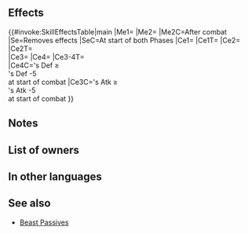 {{Passive
|name=Divine Strength
|type=B
|exclusive=1
|canUseWeapon={{WeaponList|All}}
|canUseMove={{MoveList|All}}
|properties=random_owner
|1name=Divine Strength
|1tagid=SID_神獣の肉体
|1effect=Removes the condition to transform.<br><br>After start-of-turn effects trigger on player phase or enemy phase, neutralizes any 【Penalty】on unit (does not apply to【Penalty】effects that are applied at the same time).<br><br>Inflicts Atk/Def-5 on foe and unit makes a guaranteed follow-up attack during combat. Restores 7 HP to unit after combat. If unit's Atk at start of combat ≥ foe's Atk at start of combat - 5, inflicts Atk/Def-6 on foe during combat. If unit's Def at start of combat ≥ foe's Def at start of combat - 5, inflicts Atk/Def-6 on foe during combat.<br><br>【Penalty】<br>All effects that last "on foe through its next action." Includes penalties inflicted by a skill like Panic or Threaten and negative status effects (preventing counterattacks, restricting movement, or the effects of a skill like Triangle Adept or Guard).
|1cost=300
|1required=-
}}
==Effects==
{{#invoke:SkillEffectsTable|main
|Me1={{Eft|Remove Transform Condition}}
|Me2={{Eft|Heal|7}}
|Me2C=After combat
|Se=Removes {{Kp|Penalty}} effects
|SeC=At start of both Phases
|Ce1={{Eft|Temporary debuffs|Atk/Def|5}}
|Ce1T={{Tgt|Foe}}
|Ce2={{Eft|Guaranteed Follow-Ups}}
|Ce2T={{Tgt|Unit}}<br>
|Ce3={{Eft|Temporary debuffs|Atk/Def|6}}
|Ce4={{Eft|Temporary debuffs|Atk/Def|6}}
|Ce3-4T={{Tgt|Foe}}<br>
|Ce4C={{Tgt|Unit}}'s Def ≥<br>{{Tgt|Foe}}'s Def -5<br>at start of combat
|Ce3C={{Tgt|Unit}}'s Atk ≥<br>{{Tgt|Foe}}'s Atk -5<br>at start of combat
}}
==Notes==
{{TransformConditionRemoval}}
{{Penalty neutralization|negstatuses=all {{Kp|Penalty}} effects}}
{{Temporary debuffs}}
{{Guaranteed follow-up interaction}}
{{After combat healing}}
{{At start of combat}}
==List of owners==
{{Skill Hero List}}
==In other languages==
{{OtherLanguages
|japanese=神獣の肉体
|german=Heilige Kraft
|spanishEU=Fuerza divina
|spanishLA=Fuerza divina
|french=Force divine
|italian=Forza divina
|chineseTW=神獸的肉體
|portuguese=Força divina
}}
==See also==
{{See also skills|cond=(Description LIKE '%removes the condition to transform%' OR Description LIKE '%neutralizes any【Penalty】%' OR Description LIKE '%unit_s Atk%at start of combat%≥%foe_s Atk%at start of combat%' OR Description LIKE '%unit_s Def%at start of combat%≥%foe_s Def%at start of combat%') AND (Exclusive='1' AND Name NOT LIKE '%+')}}
* [[Beast Passives]]
{{Passives Navbox|B}}